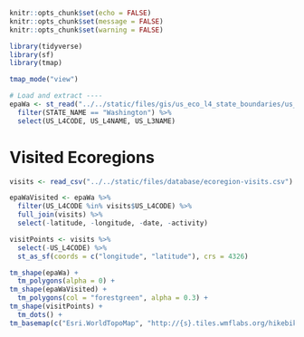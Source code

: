 ```r
knitr::opts_chunk$set(echo = FALSE)
knitr::opts_chunk$set(message = FALSE)
knitr::opts_chunk$set(warning = FALSE)
```

```r
library(tidyverse)
library(sf)
library(tmap)

tmap_mode("view")

# Load and extract ----
epaWa <- st_read("../../static/files/gis/us_eco_l4_state_boundaries/us_eco_l4.shp") %>% 
  filter(STATE_NAME == "Washington") %>% 
  select(US_L4CODE, US_L4NAME, US_L3NAME)
```

# Visited Ecoregions

```r
visits <- read_csv("../../static/files/database/ecoregion-visits.csv")

epaWaVisited <- epaWa %>% 
  filter(US_L4CODE %in% visits$US_L4CODE) %>% 
  full_join(visits) %>% 
  select(-latitude, -longitude, -date, -activity)

visitPoints <- visits %>% 
  select(-US_L4CODE) %>% 
  st_as_sf(coords = c("longitude", "latitude"), crs = 4326)

tm_shape(epaWa) +
  tm_polygons(alpha = 0) +
tm_shape(epaWaVisited) +
  tm_polygons(col = "forestgreen", alpha = 0.3) +
tm_shape(visitPoints) +
  tm_dots() +
tm_basemap(c("Esri.WorldTopoMap", "http://{s}.tiles.wmflabs.org/hikebike/{z}/{x}/{y}.png", "OpenStreetMap"))

```

